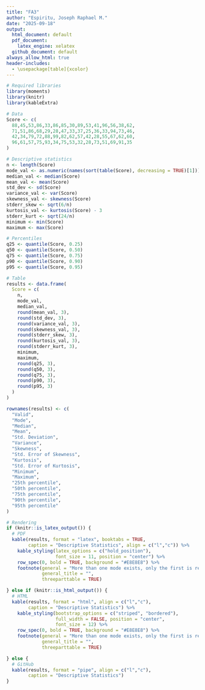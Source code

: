 ---
title: "FA3"
author: "Espiritu, Joseph Raphael M."
date: "2025-09-18"
output:
  html_document: default
  pdf_document:
    latex_engine: xelatex
  github_document: default
always_allow_html: true
header-includes:  
  - \usepackage[table]{xcolor}
---

```{r echo=TRUE}
# Required libraries
library(moments)
library(knitr)
library(kableExtra)

# Data
Score <- c(
  88,45,53,86,33,86,85,30,89,53,41,96,56,38,62,
  71,51,86,68,29,28,47,33,37,25,36,33,94,73,46,
  42,34,79,72,88,99,82,62,57,42,28,55,67,62,60,
  96,61,57,75,93,34,75,53,32,28,73,51,69,91,35
)

# Descriptive statistics
n <- length(Score)
mode_val <- as.numeric(names(sort(table(Score), decreasing = TRUE)[1]))
median_val <- median(Score)
mean_val <- mean(Score)
std_dev <- sd(Score)
variance_val <- var(Score)
skewness_val <- skewness(Score)
stderr_skew <- sqrt(6/n)
kurtosis_val <- kurtosis(Score) - 3
stderr_kurt <- sqrt(24/n)
minimum <- min(Score)
maximum <- max(Score)

# Percentiles
q25 <- quantile(Score, 0.25)
q50 <- quantile(Score, 0.50)
q75 <- quantile(Score, 0.75)
p90 <- quantile(Score, 0.90)
p95 <- quantile(Score, 0.95)

# Table
results <- data.frame(
  Score = c(
    n,
    mode_val,
    median_val,
    round(mean_val, 3),
    round(std_dev, 3),
    round(variance_val, 3),
    round(skewness_val, 3),
    round(stderr_skew, 3),
    round(kurtosis_val, 3),
    round(stderr_kurt, 3),
    minimum,
    maximum,
    round(q25, 3),
    round(q50, 3),
    round(q75, 3),
    round(p90, 3),
    round(p95, 3)
  )
)

rownames(results) <- c(
  "Valid",
  "Mode",
  "Median",
  "Mean",
  "Std. Deviation",
  "Variance",
  "Skewness",
  "Std. Error of Skewness",
  "Kurtosis",
  "Std. Error of Kurtosis",
  "Minimum",
  "Maximum",
  "25th percentile",
  "50th percentile",
  "75th percentile",
  "90th percentile",
  "95th percentile"
)

# Rendering
if (knitr::is_latex_output()) {
  # PDF
  kable(results, format = "latex", booktabs = TRUE,
        caption = "Descriptive Statistics", align = c("l","c")) %>%
    kable_styling(latex_options = c("hold_position"),
                  font_size = 11, position = "center") %>%
    row_spec(0, bold = TRUE, background = "#E8E8E8") %>%
    footnote(general = "More than one mode exists, only the first is reported",
             general_title = "",
             threeparttable = TRUE)

} else if (knitr::is_html_output()) {
  # HTML
  kable(results, format = "html", align = c("l","c"),
        caption = "Descriptive Statistics") %>%
    kable_styling(bootstrap_options = c("striped", "bordered"),
                  full_width = FALSE, position = "center",
                  font_size = 12) %>%
    row_spec(0, bold = TRUE, background = "#E8E8E8") %>%
    footnote(general = "More than one mode exists, only the first is reported",
             general_title = "",
             threeparttable = TRUE)

} else {
  # GitHub
  kable(results, format = "pipe", align = c("l","c"),
        caption = "Descriptive Statistics")
}
```